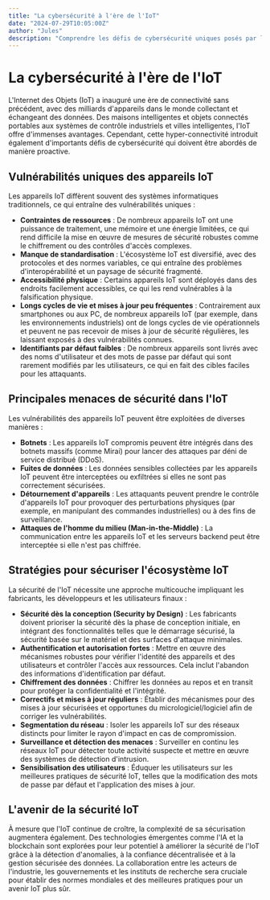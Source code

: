 ```yaml
---
title: "La cybersécurité à l'ère de l'IoT"
date: "2024-07-29T10:05:00Z"
author: "Jules"
description: "Comprendre les défis de cybersécurité uniques posés par l'Internet des Objets (IoT) et les stratégies pour les atténuer."
---
```


# La cybersécurité à l'ère de l'IoT

L'Internet des Objets (IoT) a inauguré une ère de connectivité sans précédent, avec des milliards d'appareils dans le monde collectant et échangeant des données. Des maisons intelligentes et objets connectés portables aux systèmes de contrôle industriels et villes intelligentes, l'IoT offre d'immenses avantages. Cependant, cette hyper-connectivité introduit également d'importants défis de cybersécurité qui doivent être abordés de manière proactive.

## Vulnérabilités uniques des appareils IoT

Les appareils IoT diffèrent souvent des systèmes informatiques traditionnels, ce qui entraîne des vulnérabilités uniques :
- **Contraintes de ressources** : De nombreux appareils IoT ont une puissance de traitement, une mémoire et une énergie limitées, ce qui rend difficile la mise en œuvre de mesures de sécurité robustes comme le chiffrement ou des contrôles d'accès complexes.
- **Manque de standardisation** : L'écosystème IoT est diversifié, avec des protocoles et des normes variables, ce qui entraîne des problèmes d'interopérabilité et un paysage de sécurité fragmenté.
- **Accessibilité physique** : Certains appareils IoT sont déployés dans des endroits facilement accessibles, ce qui les rend vulnérables à la falsification physique.
- **Longs cycles de vie et mises à jour peu fréquentes** : Contrairement aux smartphones ou aux PC, de nombreux appareils IoT (par exemple, dans les environnements industriels) ont de longs cycles de vie opérationnels et peuvent ne pas recevoir de mises à jour de sécurité régulières, les laissant exposés à des vulnérabilités connues.
- **Identifiants par défaut faibles** : De nombreux appareils sont livrés avec des noms d'utilisateur et des mots de passe par défaut qui sont rarement modifiés par les utilisateurs, ce qui en fait des cibles faciles pour les attaquants.

## Principales menaces de sécurité dans l'IoT

Les vulnérabilités des appareils IoT peuvent être exploitées de diverses manières :
- **Botnets** : Les appareils IoT compromis peuvent être intégrés dans des botnets massifs (comme Mirai) pour lancer des attaques par déni de service distribué (DDoS).
- **Fuites de données** : Les données sensibles collectées par les appareils IoT peuvent être interceptées ou exfiltrées si elles ne sont pas correctement sécurisées.
- **Détournement d'appareils** : Les attaquants peuvent prendre le contrôle d'appareils IoT pour provoquer des perturbations physiques (par exemple, en manipulant des commandes industrielles) ou à des fins de surveillance.
- **Attaques de l'homme du milieu (Man-in-the-Middle)** : La communication entre les appareils IoT et les serveurs backend peut être interceptée si elle n'est pas chiffrée.

## Stratégies pour sécuriser l'écosystème IoT

La sécurité de l'IoT nécessite une approche multicouche impliquant les fabricants, les développeurs et les utilisateurs finaux :
- **Sécurité dès la conception (Security by Design)** : Les fabricants doivent prioriser la sécurité dès la phase de conception initiale, en intégrant des fonctionnalités telles que le démarrage sécurisé, la sécurité basée sur le matériel et des surfaces d'attaque minimales.
- **Authentification et autorisation fortes** : Mettre en œuvre des mécanismes robustes pour vérifier l'identité des appareils et des utilisateurs et contrôler l'accès aux ressources. Cela inclut l'abandon des informations d'identification par défaut.
- **Chiffrement des données** : Chiffrer les données au repos et en transit pour protéger la confidentialité et l'intégrité.
- **Correctifs et mises à jour réguliers** : Établir des mécanismes pour des mises à jour sécurisées et opportunes du micrologiciel/logiciel afin de corriger les vulnérabilités.
- **Segmentation du réseau** : Isoler les appareils IoT sur des réseaux distincts pour limiter le rayon d'impact en cas de compromission.
- **Surveillance et détection des menaces** : Surveiller en continu les réseaux IoT pour détecter toute activité suspecte et mettre en œuvre des systèmes de détection d'intrusion.
- **Sensibilisation des utilisateurs** : Éduquer les utilisateurs sur les meilleures pratiques de sécurité IoT, telles que la modification des mots de passe par défaut et l'application des mises à jour.

## L'avenir de la sécurité IoT

À mesure que l'IoT continue de croître, la complexité de sa sécurisation augmentera également. Des technologies émergentes comme l'IA et la blockchain sont explorées pour leur potentiel à améliorer la sécurité de l'IoT grâce à la détection d'anomalies, à la confiance décentralisée et à la gestion sécurisée des données. La collaboration entre les acteurs de l'industrie, les gouvernements et les instituts de recherche sera cruciale pour établir des normes mondiales et des meilleures pratiques pour un avenir IoT plus sûr.
